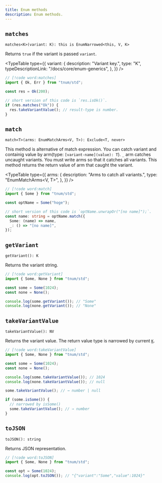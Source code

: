 ```yaml
---
title: Enum methods
description: Enum methods.
---
```



<InlineTOC items={toc} defaultOpen />

## `matches`

`matches<K>(variant: K): this is EnumNarrowed<this, V, K>`

Returns `true` if the variant is passed `variant`.

<TypeTable
  type={{
    variant: {
      description: "Variant key.",
      type: "K",
      typeDescriptionLink: "/docs/core/enum-generics",
    },
  }}
/>

```typescript
// [!code word:matches]
import { Ok, Err } from "tnum/std";

const res = Ok(200);

// short version of this code is `res.isOk()`.
if (res.matches("Ok")) {
  res.takeVariantValue(); // result-type is number.
}
```

## `match`

`match<T>(arms: EnumMatchArms<V, T>): Exclude<T, never>`

This method is alternative of match expression. You can catch variant and containig value by arm(type: `[variant-name](value): T`). `_` arm catches uncaught variants. You must write arms so that it catches all variants. This method returns the return value of arm that caught the variant.

<TypeTable
  type={{
    arms: {
      description: "Arms to catch all variants.",
      type: "EnumMatchArms<V, T>",
    },
  }}
/>

```typescript
// [!code word:match]
import { Some } from "tnum/std";

const optName = Some("hoge");

// short version of this code is `optName.unwrapOr("[no name]");`.
const name: string = optName.match({
  Some: (name) => name,
  _: () => "[no name]",
});
```

## `getVariant`

`getVariant(): K`

Returns the variant string.

```typescript
// [!code word:getVariant]
import { Some, None } from "tnum/std";

const some = Some(1024);
const none = None();

console.log(some.getVariant()); // "Some"
console.log(none.getVariant()); // "None"
```

## `takeVariantValue`

`takeVariantValue(): NV`

Returns the variant value. The return value type is narrowed by current [`K`](/docs/core/enum-generics).

```typescript
// [!code word:takeVariantValue]
import { Some, None } from "tnum/std";

const some = Some(1024);
const none = None();

console.log(some.takeVariantValue()); // 1024
console.log(none.takeVariantValue()); // null

some.takeVariantValue(); // → number | null

if (some.isSome()) {
  // narrowed by isSome()
  some.takeVariantValue(); // → number
}
```

## `toJSON`

`toJSON(): string`

Returns JSON representation.

```typescript
// [!code word:toJSON]
import { Some, None } from "tnum/std";

const opt = Some(1024);
console.log(opt.toJSON()); // "{"variant":"Some","value":1024}"
```

